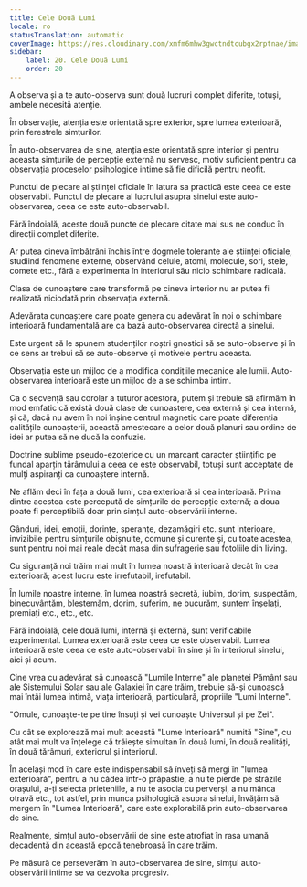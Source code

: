 ```yaml
---
title: Cele Două Lumi
locale: ro
statusTranslation: automatic
coverImage: https://res.cloudinary.com/xmfm6mhw3gwctndtcubgx2rptnae/image/upload/v1740468922/small_cover_tratado_de_psicologia_revolucionaria_a4c0dca4e0.webp
sidebar:
    label: 20. Cele Două Lumi
    order: 20
---
```

A observa și a te auto-observa sunt două lucruri complet diferite, totuși, ambele necesită atenție.

În observație, atenția este orientată spre exterior, spre lumea exterioară, prin ferestrele simțurilor.

În auto-observarea de sine, atenția este orientată spre interior și pentru aceasta simțurile de percepție externă nu servesc, motiv suficient pentru ca observația proceselor psihologice intime să fie dificilă pentru neofit.

Punctul de plecare al științei oficiale în latura sa practică este ceea ce este observabil. Punctul de plecare al lucrului asupra sinelui este auto-observarea, ceea ce este auto-observabil.

Fără îndoială, aceste două puncte de plecare citate mai sus ne conduc în direcții complet diferite.

Ar putea cineva îmbătrâni închis între dogmele tolerante ale științei oficiale, studiind fenomene externe, observând celule, atomi, molecule, sori, stele, comete etc., fără a experimenta în interiorul său nicio schimbare radicală.

Clasa de cunoaștere care transformă pe cineva interior nu ar putea fi realizată niciodată prin observația externă.

Adevărata cunoaștere care poate genera cu adevărat în noi o schimbare interioară fundamentală are ca bază auto-observarea directă a sinelui.

Este urgent să le spunem studenților noștri gnostici să se auto-observe și în ce sens ar trebui să se auto-observe și motivele pentru aceasta.

Observația este un mijloc de a modifica condițiile mecanice ale lumii. Auto-observarea interioară este un mijloc de a se schimba intim.

Ca o secvență sau corolar a tuturor acestora, putem și trebuie să afirmăm în mod emfatic că există două clase de cunoaștere, cea externă și cea internă, și că, dacă nu avem în noi înșine centrul magnetic care poate diferenția calitățile cunoașterii, această amestecare a celor două planuri sau ordine de idei ar putea să ne ducă la confuzie.

Doctrine sublime pseudo-ezoterice cu un marcant caracter științific pe fundal aparțin tărâmului a ceea ce este observabil, totuși sunt acceptate de mulți aspiranți ca cunoaștere internă.

Ne aflăm deci în fața a două lumi, cea exterioară și cea interioară. Prima dintre acestea este percepută de simțurile de percepție externă; a doua poate fi perceptibilă doar prin simțul auto-observării interne.

Gânduri, idei, emoții, dorințe, speranțe, dezamăgiri etc. sunt interioare, invizibile pentru simțurile obișnuite, comune și curente și, cu toate acestea, sunt pentru noi mai reale decât masa din sufragerie sau fotoliile din living.

Cu siguranță noi trăim mai mult în lumea noastră interioară decât în cea exterioară; acest lucru este irrefutabil, irefutabil.

În lumile noastre interne, în lumea noastră secretă, iubim, dorim, suspectăm, binecuvântăm, blestemăm, dorim, suferim, ne bucurăm, suntem înșelați, premiați etc., etc., etc.

Fără îndoială, cele două lumi, internă și externă, sunt verificabile experimental. Lumea exterioară este ceea ce este observabil. Lumea interioară este ceea ce este auto-observabil în sine și în interiorul sinelui, aici și acum.

Cine vrea cu adevărat să cunoască "Lumile Interne" ale planetei Pământ sau ale Sistemului Solar sau ale Galaxiei în care trăim, trebuie să-și cunoască mai întâi lumea intimă, viața interioară, particulară, propriile "Lumi Interne".

"Omule, cunoaște-te pe tine însuți și vei cunoaște Universul și pe Zei".

Cu cât se explorează mai mult această "Lume Interioară" numită "Sine", cu atât mai mult va înțelege că trăiește simultan în două lumi, în două realități, în două tărâmuri, exteriorul și interiorul.

În același mod în care este indispensabil să înveți să mergi în "lumea exterioară", pentru a nu cădea într-o prăpastie, a nu te pierde pe străzile orașului, a-ți selecta prieteniile, a nu te asocia cu perverși, a nu mânca otravă etc., tot astfel, prin munca psihologică asupra sinelui, învățăm să mergem în "Lumea Interioară", care este explorabilă prin auto-observarea de sine.

Realmente, simțul auto-observării de sine este atrofiat în rasa umană decadentă din această epocă tenebroasă în care trăim.

Pe măsură ce perseverăm în auto-observarea de sine, simțul auto-observării intime se va dezvolta progresiv.

